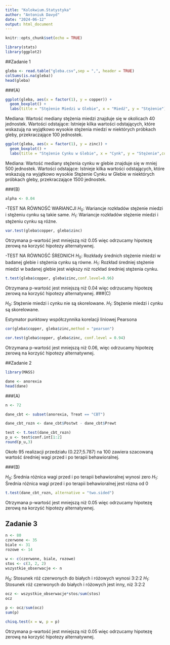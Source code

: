 ```yaml
---
title: "Kolokwium.Statystyka"
author: "Antoniuk Davyd"
date: "2024-06-12"
output: html_document
---
```


```r
knitr::opts_chunk$set(echo = TRUE)
```

```r
library(stats)
library(ggplot2)
```
##Zadanie 1
```r
gleba <- read.table("gleba.csv",sep = ",", header = TRUE)
colSums(is.na(gleba))
head(gleba)
```

###(A)

```r
ggplot(gleba, aes(x = factor(1), y = copper)) + 
  geom_boxplot() + 
  labs(title = "Stężenie Miedzi w Glebie", x = "Miedź", y = "Stężenie")
```


Mediana: Wartość mediany stężenia miedzi znajduje się w okolicach 40 jednostek.
Wartości odstające: Istnieje kilka wartości odstających, które wskazują na wyjątkowo wysokie stężenia miedzi w niektórych próbkach gleby, przekraczające 100 jednostek.


```r
ggplot(gleba, aes(x = factor(1), y = zinc)) + 
  geom_boxplot() + 
  labs(title = "Stężenie Cynku w Glebie", x = "Cynk", y = "Stężenie",color="lightpink")
```

Mediana: Wartość mediany stężenia cynku w glebie znajduje się w mniej 500 jednostek.
Wartości odstające: Istnieje kilka wartości odstających, które wskazują na wyjątkowo wysokie Stężenie Cynku w Glebie w niektórych próbkach gleby, przekraczające 1500 jednostek.

###(B)

```r
alpha <- 0.04
```

-TEST NA RÓWNOŚĆ WARIANCJI
$H_0:$ Wariancje rozkładów stężenie miedzi i stężeniu cynku są takie same.
$H_1:$ Wariancje rozkładów stężenie miedzi i stężeniu cynku są różne.

```r
var.test(gleba$copper, gleba$zinc)
```

Otrzymana p-wartość jest mniejszą niż 0.05 więc odrzucamy hipotezę zerową na korzyść hipotezy
alternatywnej.

-TEST NA RÓWNOŚĆ ŚREDNICH
$H_0:$ Rozkłady średnich stężenie miedzi w badanej glebie i stężenia cynku są równe.
$H_1:$ Rozkład średniej stężenie miedzi w badanej glebie jest większy niż rozkład średniej stężenia cynku.

```r
t.test(gleba$copper, gleba$zinc,conf.level=0.96)
```

Otrzymana p-wartość jest mniejszą niż 0.04 więc odrzucamy hipotezę zerową na korzyść hipotezy
alternatywnej. 
###(C)

$H_0:$ Stężenie miedzi i cynku nie są skorelowane.
$H_1:$ Stężenie miedzi i cynku są skorelowane.

Estymator punktowy współczynnika korelacji liniowej Pearsona
```r
cor(gleba$copper, gleba$zinc,method = "pearson")
```


```r
cor.test(gleba$copper, gleba$zinc, conf.level = 0.94) 
```
Otrzymana p-wartość jest mniejszą niż 0.06, więc odrzucamy hipotezę zerową na korzyść hipotezy alternatywnej.
  
##Zadanie 2

```r
library(MASS)
```

```r
dane <- anorexia
head(dane)
```

###(A)

```r
n <- 72
```

```r
dane_cbt <- subset(anorexia, Treat == "CBT")

dane_cbt_rozn <- dane_cbt$Postwt - dane_cbt$Prewt

test <- t.test(dane_cbt_rozn)
p_u <- test$conf.int[1:2]
round(p_u,3)
```

Około 95 realizacji przedziału (0.227;5.787) na 100 zawiera szacowaną wartość średniej wagi przed i po terapii behawioralnej.


###(B)

$H_0:$ Średnia różnica wagi przed i po terapii behawioralnej wynosi zero
$H_1:$ Średnia różnica wagi przed i po terapii behawioralnej jest rózna od 0

```r
t.test(dane_cbt_rozn, alternative = "two.sided")
```

Otrzymana p-wartość jest mniejszą niż 0.05 więc odrzucamy hipotezę zerową na korzyść hipotezy
alternatywnej.
  
## Zadanie 3
  
```r
n <- 80
czerwone <- 35
biale <- 31
rozowe <- 14

w <- c(czerwone, biale, rozowe)
stos <- c(3, 2, 2)
wszystkie_obserwacje <- n
```

$H_0:$ Stosunek róż czerwonych do białych i różowych wynosi 3:2:2
$H_1:$ Stosunek róż czerwonych do białych i różowych jest inny, niż 3:2:2

```r
ocz <- wszystkie_obserwacje*stos/sum(stos)
ocz
```
```r
p <- ocz/sum(ocz)
sum(p)
```
```r
chisq.test(x = w, p = p)
```

Otrzymana p-wartość jest mniejszą niż 0.05 więc odrzucamy hipotezę zerową na korzyść hipotezy
alternatywnej. 
  
  
  
  
  
  
  
  
  
  
  
  
  